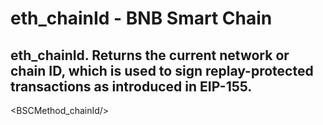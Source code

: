 # eth_chainId - BNB Smart Chain

## eth_chainId. Returns the current network or chain ID, which is used to sign replay-protected transactions as introduced in EIP-155.


<BSCMethod_chainId/>

